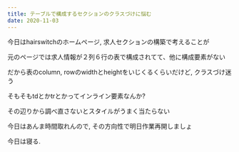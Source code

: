 ```yaml
---
title: テーブルで構成するセクションのクラスづけに悩む
date: 2020-11-03
---
```


今日はhairswitchのホームページ, 求人セクションの構築で考えることが


元のページでは求人情報が２列６行の表で構成されてて、他に構成要素がない


だから表のcolumn, rowのwidthとheightをいじくるくらいだけど, クラスづけ迷う


そもそもtdとかtrとかってインライン要素なんか?


その辺りから調べ直さないとスタイルがうまく当たらない


今日はあんま時間取れんので, その方向性で明日作業再開しましょ


今日は寝る.
